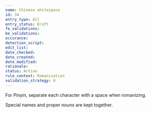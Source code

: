 ```yaml
---
name: Chinese whitespace
id: 34
entry_type: All
entry_status: Draft
fe_validations:
be_validations:
occurance:
detection_script:
edit_list: 
date_checked:
date_created:
date_modified:
rationale:
status: Active
rule_context: Romanization
validation_strategy: 0
---
```

For Pinyin, separate each character with a space when romanizing.

Special names and proper nouns are kept together.
